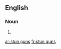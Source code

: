 ==English==

===Noun===
{{head|en|head=[[stun]] [[gun]]s}}

# {{plural of|stun gun}}

[[ar:stun guns]]
[[fr:stun guns]]